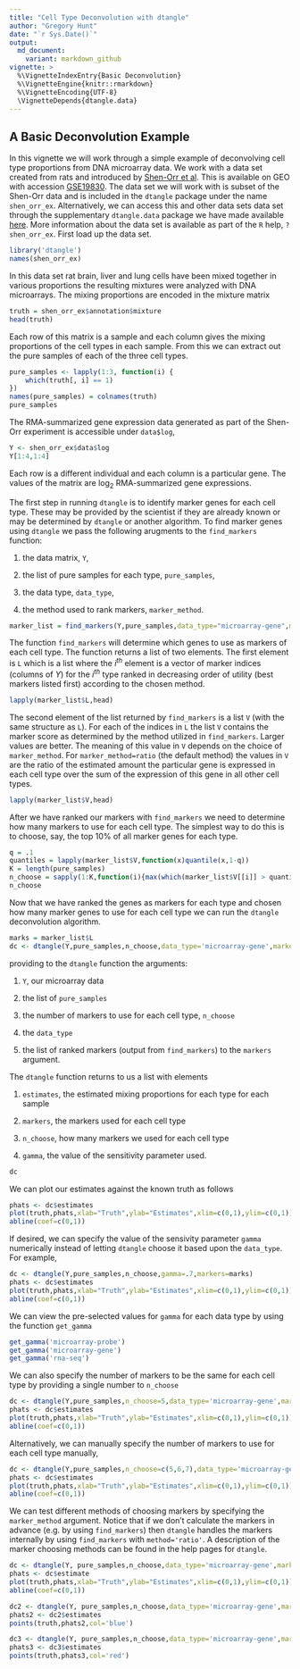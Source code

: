 ```yaml
---
title: "Cell Type Deconvolution with dtangle"
author: "Gregory Hunt"
date: "`r Sys.Date()`"
output:   
  md_document:
    variant: markdown_github
vignette: >
  %\VignetteIndexEntry{Basic Deconvolution}
  %\VignetteEngine{knitr::rmarkdown}
  %\VignetteEncoding{UTF-8}
  \VignetteDepends{dtangle.data}
---
```


## A Basic Deconvolution Example

In this vignette we will work through a simple example of deconvolving cell type proportions from DNA microarray data. We work with a data set created from rats and introduced by [Shen-Orr et al](https://www.nature.com/nmeth/journal/v7/n4/abs/nmeth.1439.html). This is available on GEO with accession [GSE19830](https://www.ncbi.nlm.nih.gov/geo/query/acc.cgi?acc=GSE19830). The data set we will work with is subset of the Shen-Orr data and is included in the ``dtangle`` package under the name ``shen_orr_ex``. Alternatively, we can access this and other data sets data set through the supplementary ``dtangle.data`` package we have made available [here](https://umich.box.com/v/dtangledatapkg). More information about the data set is available as part of the ``R`` help, ``?shen_orr_ex``. First load up the data set. 
```r
library('dtangle')
names(shen_orr_ex)
```

In this data set rat brain, liver and lung cells have been mixed together in various proportions the resulting mixtures were analyzed with DNA microarrays. The mixing proportions are encoded in the mixture matrix
```r
truth = shen_orr_ex$annotation$mixture
head(truth)
```
Each row of this matrix is a sample and each column gives the mixing proportions of the cell types in each sample. From this we can extract out the pure samples of each of the three cell types. 
```r
pure_samples <- lapply(1:3, function(i) {
    which(truth[, i] == 1)
})
names(pure_samples) = colnames(truth)
pure_samples
```

The RMA-summarized gene expression data generated as part of the Shen-Orr experiment is accessible under ``data$log``,

```r
Y <- shen_orr_ex$data$log
Y[1:4,1:4]
```
Each row is a different individual and each column is a particular gene. The values of the matrix are $\log_2$ RMA-summarized gene expressions. 

The first step in running ``dtangle`` is to identify marker genes for each cell type. These may be provided by the scientist if they are already known or may be determined by ``dtangle`` or another algorithm. To find marker genes using ``dtangle`` we pass the following arugments to the ``find_markers`` function:

1. the data matrix, ``Y``, 

2. the list of pure samples for each type, ``pure_samples``, 

3. the data type, ``data_type``, 

4. the method used to rank markers, ``marker_method``.


```r
marker_list = find_markers(Y,pure_samples,data_type="microarray-gene",marker_method='ratio')
```
The function ``find_markers`` will determine which genes to use as markers of each cell type. The function returns a list of two elements. The first element is ``L`` which is a list where the $i^{th}$ element is a vector of marker indices (columns of $Y$) for the $i^{th}$ type ranked in decreasing order of utility (best markers listed first) according to the chosen method. 
```r
lapply(marker_list$L,head)
```
The second element of the list returned by ``find_markers`` is a list ``V`` (with the same structure as ``L``). For each of the indices in ``L`` the list ``V`` contains the marker score as determined by the method utilized in ``find_markers``. Larger values are better. The meaning of this value in ``V`` depends on the choice of ``marker_method``. For ``marker_method=ratio`` (the default method) the values in ``V`` are the ratio of the estimated amount the particular gene is expressed in each cell type over the sum of the expression of this gene in all other cell types. 
```r
lapply(marker_list$V,head)
```

After we have ranked our markers with ``find_markers`` we need to determine how many markers to use for each cell type. The simplest way to do this is to choose, say, the top 10% of all marker genes for each type.
```r
q = .1
quantiles = lapply(marker_list$V,function(x)quantile(x,1-q))
K = length(pure_samples)
n_choose = sapply(1:K,function(i){max(which(marker_list$V[[i]] > quantiles[[i]]))})
n_choose
```

Now that we have ranked the genes as markers for each type and chosen how many marker genes to use for each cell type we can run the ``dtangle`` deconvolution algorithm.
```r
marks = marker_list$L
dc <- dtangle(Y,pure_samples,n_choose,data_type='microarray-gene',markers=marks)
```
providing to the ``dtangle`` function the arguments:

1. ``Y``, our microarray data 

2. the list of ``pure_samples`` 

3. the number of markers to use for each cell type, ``n_choose``

4. the ``data_type``

5. the list of ranked markers (output from ``find_markers``) to the ``markers`` argument. 


The ``dtangle`` function returns to us a list with elements 

1. ``estimates``, the estimated mixing proportions for each type for each sample

2. ``markers``, the markers used for each cell type

3. ``n_choose``, how many markers we used for each cell type

4. ``gamma``, the value of the sensitivity parameter used. 

```r
dc
```

We can plot our estimates against the known truth as follows
```r
phats <- dc$estimates
plot(truth,phats,xlab="Truth",ylab="Estimates",xlim=c(0,1),ylim=c(0,1))
abline(coef=c(0,1))
```

If desired, we can specify the value of the sensivity parameter ``gamma`` numerically instead of letting ``dtangle`` choose it based upon the ``data_type``. For example, 
```r
dc <- dtangle(Y,pure_samples,n_choose,gamma=.7,markers=marks)
phats <- dc$estimates
plot(truth,phats,xlab="Truth",ylab="Estimates",xlim=c(0,1),ylim=c(0,1))
abline(coef=c(0,1))
```

We can view the pre-selected values for ``gamma`` for each data type by using the function ``get_gamma``
```r
get_gamma('microarray-probe')
get_gamma('microarray-gene')
get_gamma('rna-seq')
```

We can also specify the number of markers to be the same for each cell type by providing a single number to ``n_choose``
```r
dc <- dtangle(Y,pure_samples,n_choose=5,data_type='microarray-gene',markers=marks)
phats <- dc$estimates
plot(truth,phats,xlab="Truth",ylab="Estimates",xlim=c(0,1),ylim=c(0,1))
abline(coef=c(0,1))
```

Alternatively, we can manually specify the number of markers to use for each cell type manually,
```r
dc <- dtangle(Y,pure_samples,n_choose=c(5,6,7),data_type='microarray-gene',markers=marks)
phats <- dc$estimates
plot(truth,phats,xlab="Truth",ylab="Estimates",xlim=c(0,1),ylim=c(0,1))
abline(coef=c(0,1))
```

We can test different methods of choosing markers by specifying the ``marker_method`` argument. Notice that if we don't calculate the markers in advance (e.g. by using ``find_markers``) then ``dtangle`` handles the markers internally by using ``find_markers`` with ``method='ratio'``. A description of the marker choosing methods can be found in the help pages for ``dtangle``.
```r
dc <- dtangle(Y, pure_samples,n_choose,data_type='microarray-gene',marker_method = 'ratio')
phats <- dc$estimate
plot(truth,phats,xlab="Truth",ylab="Estimates",xlim=c(0,1),ylim=c(0,1))
abline(coef=c(0,1))

dc2 <- dtangle(Y, pure_samples,n_choose,data_type='microarray-gene',marker_method = 'diff')
phats2 <- dc2$estimates
points(truth,phats2,col='blue')

dc3 <- dtangle(Y, pure_samples,n_choose,data_type='microarray-gene',marker_method = 'regression')
phats3 <- dc3$estimates
points(truth,phats3,col='red')
```